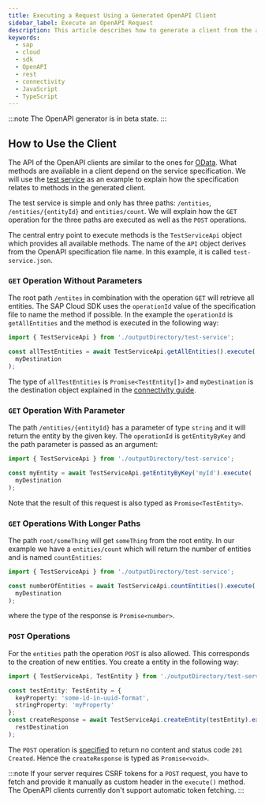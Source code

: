 ```yaml
---
title: Executing a Request Using a Generated OpenAPI Client
sidebar_label: Execute an OpenAPI Request
description: This article describes how to generate a client from the a service definition and how to use the client.
keywords:
  - sap
  - cloud
  - sdk
  - OpenAPI
  - rest
  - connectivity
  - JavaScript
  - TypeScript
---
```



:::note
The OpenAPI generator is in beta state.
:::

## How to Use the Client

The API of the OpenAPI clients are similar to the ones for [OData](../odata/execute-odata-request).
What methods are available in a client depend on the service specification.
We will use the [test service](https://github.com/SAP/cloud-sdk-js/blob/main/test-resources/openapi-service-specs/test-service.json) as an example to explain how the specification relates to methods in the generated client.

The test service is simple and only has three paths: `/entities`, `/entities/{entityId}` and `entities/count`.
We will explain how the `GET` operation for the three paths are executed as well as the `POST` operations.

The central entry point to execute methods is the `TestServiceApi` object which provides all available methods.
The name of the `API` object derives from the OpenAPI specification file name.
In this example, it is called `test-service.json`.

### `GET` Operation Without Parameters

The root path `/entites` in combination with the operation `GET` will retrieve all entities.
The SAP Cloud SDK uses the `operationId` value of the specification file to name the method if possible.
In the example the `operationId` is `getAllEntities` and the method is executed in the following way:

```ts
import { TestServiceApi } from './outputDirectory/test-service';

const allTestEntities = await TestServiceApi.getAllEntities().execute(
  myDestination
);
```

The type of `allTestEntities` is `Promise<TestEntity[]>` and `myDestination` is the destination object explained in the [connectivity guide](../connectivity/destination).

### `GET` Operation With Parameter

The path `/entities/{entityId}` has a parameter of type `string` and it will return the entity by the given key.
The `operationId` is `getEntityByKey` and the path parameter is passed as an argument:

```ts
import { TestServiceApi } from './outputDirectory/test-service';

const myEntity = await TestServiceApi.getEntityByKey('myId').execute(
  myDestination
);
```

Note that the result of this request is also typed as `Promise<TestEntity>`.

### `GET` Operations With Longer Paths

The path `root/someThing` will get `someThing` from the root entity.
In our example we have a `entities/count` which will return the number of entities and is named `countEntities`:

```ts
import { TestServiceApi } from './outputDirectory/test-service';

const numberOfEntities = await TestServiceApi.countEntities().execute(
  myDestination
);
```

where the type of the response is `Promise<number>`.

### `POST` Operations

For the `entities` path the operation `POST` is also allowed.
This corresponds to the creation of new entities.
You create a entity in the following way:

```ts
import { TestServiceApi, TestEntity } from './outputDirectory/test-service';

const testEntity: TestEntity = {
  keyProperty: 'some-id-in-uuid-format',
  stringProperty: 'myProperty'
};
const createResponse = await TestServiceApi.createEntity(testEntity).execute(
  restDestination
);
```

The `POST` operation is [specified](https://github.com/SAP/cloud-sdk-js/blob/main/test-resources/rest-service-specs/test-service.json) to return no content and status code `201 Created`.
Hence the `createResponse` is typed as `Promise<void>`.

:::note
If your server requires CSRF tokens for a `POST` request, you have to fetch and provide it manually as custom header in the `execute()` method.
The OpenAPI clients currently don't support automatic token fetching.
:::
